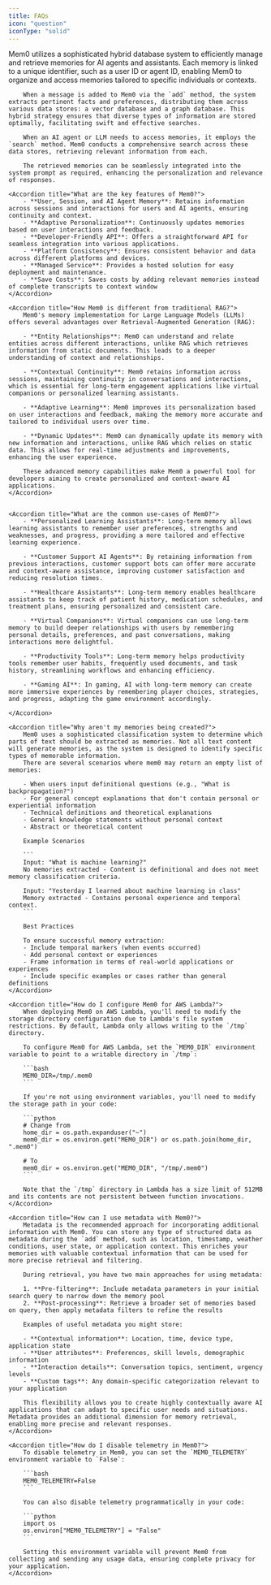 ```yaml
---
title: FAQs
icon: "question"
iconType: "solid"
---
```


<Snippet file="blank-notif.mdx" />

<AccordionGroup>
    <Accordion title="How does Mem0 work?">
        Mem0 utilizes a sophisticated hybrid database system to efficiently manage and retrieve memories for AI agents and assistants. Each memory is linked to a unique identifier, such as a user ID or agent ID, enabling Mem0 to organize and access memories tailored to specific individuals or contexts.

        When a message is added to Mem0 via the `add` method, the system extracts pertinent facts and preferences, distributing them across various data stores: a vector database and a graph database. This hybrid strategy ensures that diverse types of information are stored optimally, facilitating swift and effective searches.

        When an AI agent or LLM needs to access memories, it employs the `search` method. Mem0 conducts a comprehensive search across these data stores, retrieving relevant information from each.

        The retrieved memories can be seamlessly integrated into the system prompt as required, enhancing the personalization and relevance of responses.
  </Accordion>

    <Accordion title="What are the key features of Mem0?">
        - **User, Session, and AI Agent Memory**: Retains information across sessions and interactions for users and AI agents, ensuring continuity and context.
        - **Adaptive Personalization**: Continuously updates memories based on user interactions and feedback.
        - **Developer-Friendly API**: Offers a straightforward API for seamless integration into various applications.
        - **Platform Consistency**: Ensures consistent behavior and data across different platforms and devices.
        - **Managed Service**: Provides a hosted solution for easy deployment and maintenance.
        - **Save Costs**: Saves costs by adding relevant memories instead of complete transcripts to context window
    </Accordion>

    <Accordion title="How Mem0 is different from traditional RAG?">
        Mem0's memory implementation for Large Language Models (LLMs) offers several advantages over Retrieval-Augmented Generation (RAG):

        - **Entity Relationships**: Mem0 can understand and relate entities across different interactions, unlike RAG which retrieves information from static documents. This leads to a deeper understanding of context and relationships.

        - **Contextual Continuity**: Mem0 retains information across sessions, maintaining continuity in conversations and interactions, which is essential for long-term engagement applications like virtual companions or personalized learning assistants.

        - **Adaptive Learning**: Mem0 improves its personalization based on user interactions and feedback, making the memory more accurate and tailored to individual users over time.

        - **Dynamic Updates**: Mem0 can dynamically update its memory with new information and interactions, unlike RAG which relies on static data. This allows for real-time adjustments and improvements, enhancing the user experience.

        These advanced memory capabilities make Mem0 a powerful tool for developers aiming to create personalized and context-aware AI applications.
    </Accordion>


    <Accordion title="What are the common use-cases of Mem0?">
        - **Personalized Learning Assistants**: Long-term memory allows learning assistants to remember user preferences, strengths and weaknesses, and progress, providing a more tailored and effective learning experience.

        - **Customer Support AI Agents**: By retaining information from previous interactions, customer support bots can offer more accurate and context-aware assistance, improving customer satisfaction and reducing resolution times.

        - **Healthcare Assistants**: Long-term memory enables healthcare assistants to keep track of patient history, medication schedules, and treatment plans, ensuring personalized and consistent care.

        - **Virtual Companions**: Virtual companions can use long-term memory to build deeper relationships with users by remembering personal details, preferences, and past conversations, making interactions more delightful.

        - **Productivity Tools**: Long-term memory helps productivity tools remember user habits, frequently used documents, and task history, streamlining workflows and enhancing efficiency.

        - **Gaming AI**: In gaming, AI with long-term memory can create more immersive experiences by remembering player choices, strategies, and progress, adapting the game environment accordingly.

    </Accordion>

    <Accordion title="Why aren't my memories being created?">
        Mem0 uses a sophisticated classification system to determine which parts of text should be extracted as memories. Not all text content will generate memories, as the system is designed to identify specific types of memorable information.
        There are several scenarios where mem0 may return an empty list of memories:

        - When users input definitional questions (e.g., "What is backpropagation?")
        - For general concept explanations that don't contain personal or experiential information
        - Technical definitions and theoretical explanations
        - General knowledge statements without personal context
        - Abstract or theoretical content

        Example Scenarios

        ```
        Input: "What is machine learning?"
        No memories extracted - Content is definitional and does not meet memory classification criteria.

        Input: "Yesterday I learned about machine learning in class"
        Memory extracted - Contains personal experience and temporal context.
        ```

        Best Practices

        To ensure successful memory extraction:
        - Include temporal markers (when events occurred)
        - Add personal context or experiences
        - Frame information in terms of real-world applications or experiences
        - Include specific examples or cases rather than general definitions
    </Accordion>

    <Accordion title="How do I configure Mem0 for AWS Lambda?">
        When deploying Mem0 on AWS Lambda, you'll need to modify the storage directory configuration due to Lambda's file system restrictions. By default, Lambda only allows writing to the `/tmp` directory.

        To configure Mem0 for AWS Lambda, set the `MEM0_DIR` environment variable to point to a writable directory in `/tmp`:

        ```bash
        MEM0_DIR=/tmp/.mem0
        ```

        If you're not using environment variables, you'll need to modify the storage path in your code:

        ```python
        # Change from
        home_dir = os.path.expanduser("~")
        mem0_dir = os.environ.get("MEM0_DIR") or os.path.join(home_dir, ".mem0")

        # To
        mem0_dir = os.environ.get("MEM0_DIR", "/tmp/.mem0")
        ```

        Note that the `/tmp` directory in Lambda has a size limit of 512MB and its contents are not persistent between function invocations.
    </Accordion>

    <Accordion title="How can I use metadata with Mem0?">
        Metadata is the recommended approach for incorporating additional information with Mem0. You can store any type of structured data as metadata during the `add` method, such as location, timestamp, weather conditions, user state, or application context. This enriches your memories with valuable contextual information that can be used for more precise retrieval and filtering.

        During retrieval, you have two main approaches for using metadata:

        1. **Pre-filtering**: Include metadata parameters in your initial search query to narrow down the memory pool
        2. **Post-processing**: Retrieve a broader set of memories based on query, then apply metadata filters to refine the results

        Examples of useful metadata you might store:

        - **Contextual information**: Location, time, device type, application state
        - **User attributes**: Preferences, skill levels, demographic information
        - **Interaction details**: Conversation topics, sentiment, urgency levels
        - **Custom tags**: Any domain-specific categorization relevant to your application

        This flexibility allows you to create highly contextually aware AI applications that can adapt to specific user needs and situations. Metadata provides an additional dimension for memory retrieval, enabling more precise and relevant responses.
    </Accordion>

    <Accordion title="How do I disable telemetry in Mem0?">
        To disable telemetry in Mem0, you can set the `MEM0_TELEMETRY` environment variable to `False`:

        ```bash
        MEM0_TELEMETRY=False
        ```

        You can also disable telemetry programmatically in your code:

        ```python
        import os
        os.environ["MEM0_TELEMETRY"] = "False"
        ```

        Setting this environment variable will prevent Mem0 from collecting and sending any usage data, ensuring complete privacy for your application.
    </Accordion>

</AccordionGroup>



